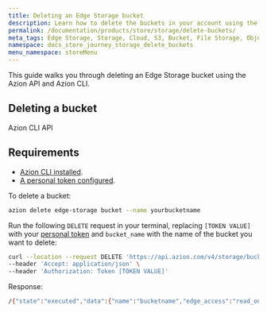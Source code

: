 ```yaml
---
title: Deleting an Edge Storage bucket
description: Learn how to delete the buckets in your account using the Azion API and Azion CLI.
permalink: /documentation/products/store/storage/delete-buckets/
meta_tags: Edge Storage, Storage, Cloud, S3, Bucket, File Storage, Object Storage, API, Azion CLI, Delete Buckets
namespace: docs_store_journey_storage_delete_buckets
menu_namespace: storeMenu
---
```



This guide walks you through deleting an Edge Storage bucket using the Azion API and Azion CLI. 

## Deleting a bucket

<Tabs client:visible>
    <Fragment slot="tab.cli">Azion CLI</Fragment>
    <Fragment slot="tab.api">API</Fragment>

<Fragment slot="panel.cli">

## Requirements 

- [Azion CLI installed](/en/documentation/products/azion-cli/overview/#installing-azion-cli). 
- [A personal token configured](/en/documentation/devtools/cli/globals/#token).

To delete a bucket: 

```bash 
azion delete edge-storage bucket --name yourbucketname
```

</Fragment>

<Fragment slot="panel.api">

 
Run the following `DELETE` request in your terminal, replacing `[TOKEN VALUE]` with your [personal token](/en/documentation/products/guides/personal-tokens/) and `bucket_name` with the name of the bucket you want to delete:

```bash
curl --location --request DELETE 'https://api.azion.com/v4/storage/buckets/bucket_name' \
--header 'Accept: application/json' \
--header 'Authorization: Token [TOKEN VALUE]'
```

Response: 

```bash 
/{"state":"executed","data":{"name":"bucketname","edge_access":"read_only"}}% 
```
</Fragment>

</Tabs>

